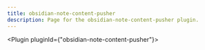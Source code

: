 ---
title: obsidian-note-content-pusher
description: Page for the obsidian-note-content-pusher plugin.
---


<Plugin pluginId={"obsidian-note-content-pusher"}></Plugin>